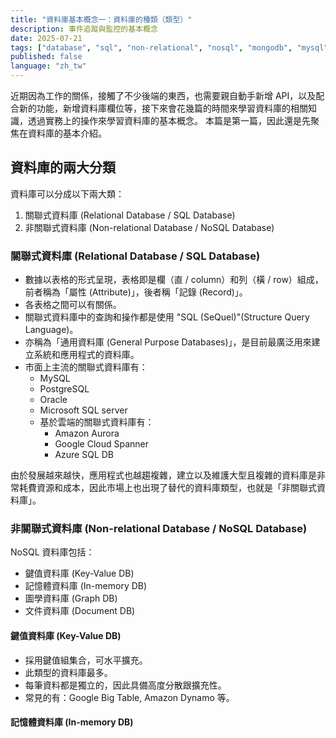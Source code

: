 ```yaml
---
title: "資料庫基本概念一：資料庫的種類（類型）"
description: 事件追蹤與監控的基本概念
date: 2025-07-21
tags: ["database", "sql", "non-relational", "nosql", "mongodb", "mysql"]
published: false
language: "zh_tw"
---
```


近期因為工作的關係，接觸了不少後端的東西，也需要親自動手新增 API，以及配合新的功能，新增資料庫欄位等，接下來會花幾篇的時間來學習資料庫的相關知識，透過實務上的操作來學習資料庫的基本概念。
本篇是第一篇，因此還是先聚焦在資料庫的基本介紹。

## 資料庫的兩大分類

資料庫可以分成以下兩大類：

1. 關聯式資料庫 (Relational Database / SQL Database)
2. 非關聯式資料庫 (Non-relational Database / NoSQL Database)

### 關聯式資料庫 (Relational Database / SQL Database)

- 數據以表格的形式呈現，表格即是欄（直 / column）和列（橫 / row）組成，前者稱為「屬性 (Attribute)」，後者稱「記錄 (Record)」。
- 各表格之間可以有關係。
- 關聯式資料庫中的查詢和操作都是使用 "SQL (SeQuel)"(Structure Query Language)。
- 亦稱為「通用資料庫 (General Purpose Databases)」，是目前最廣泛用來建立系統和應用程式的資料庫。
- 市面上主流的關聯式資料庫有：
  - MySQL
  - PostgreSQL
  - Oracle
  - Microsoft SQL server
  - 基於雲端的關聯式資料庫有：
    - Amazon Aurora
    - Google Cloud Spanner
    - Azure SQL DB

由於發展越來越快，應用程式也越趨複雜，建立以及維護大型且複雜的資料庫是非常耗費資源和成本，因此市場上也出現了替代的資料庫類型，也就是「非關聯式資料庫」。

### 非關聯式資料庫 (Non-relational Database / NoSQL Database)

NoSQL 資料庫包括：
- 鍵值資料庫 (Key-Value DB)
- 記憶體資料庫 (In-memory DB)
- 圖學資料庫 (Graph DB)
- 文件資料庫 (Document DB)

#### 鍵值資料庫 (Key-Value DB)

- 採用鍵值組集合，可水平擴充。
- 此類型的資料庫最多。
- 每筆資料都是獨立的，因此具備高度分散跟擴充性。
- 常見的有：Google Big Table, Amazon Dynamo 等。

#### 記憶體資料庫 (In-memory DB)